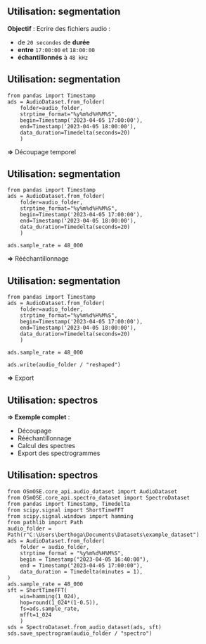 ## Utilisation: segmentation { auto-animate=true  auto-animate-id="segmentation"}

**Objectif** : [Ecrire]{.primary} des [fichiers audio]{.secondary} :

- de `20 secondes` de **durée**
- **entre** `17:00:00` et `18:00:00`
- **échantillonnés** à `48 kHz`

## Utilisation: segmentation { auto-animate=true  auto-animate-id="segmentation"}

```.python
from pandas import Timestamp
ads = AudioDataset.from_folder(
    folder=audio_folder, 
    strptime_format="%y%m%d%H%M%S",
    begin=Timestamp('2023-04-05 17:00:00'),
    end=Timestamp('2023-04-05 18:00:00'),
    data_duration=Timedelta(seconds=20)
    )
```

**=>** Découpage temporel

## Utilisation: segmentation { auto-animate=true  auto-animate-id="segmentation"}

```.python
from pandas import Timestamp
ads = AudioDataset.from_folder(
    folder=audio_folder, 
    strptime_format="%y%m%d%H%M%S",
    begin=Timestamp('2023-04-05 17:00:00'),
    end=Timestamp('2023-04-05 18:00:00'),
    data_duration=Timedelta(seconds=20)
    )

ads.sample_rate = 48_000
```

**=>** Rééchantillonnage

## Utilisation: segmentation { auto-animate=true  auto-animate-id="segmentation"}

```.python
from pandas import Timestamp
ads = AudioDataset.from_folder(
    folder=audio_folder, 
    strptime_format="%y%m%d%H%M%S",
    begin=Timestamp('2023-04-05 17:00:00'),
    end=Timestamp('2023-04-05 18:00:00'),
    data_duration=Timedelta(seconds=20)
    )

ads.sample_rate = 48_000

ads.write(audio_folder / "reshaped")
```

**=>** Export

## Utilisation: spectros { auto-animate=true  auto-animate-id="spectrogrammes"}

**=> Exemple complet** :

- [Découpage]{.primary}
- [Rééchantillonnage]{.secondary}
- [Calcul des spectres]{.primary}
- [Export des spectrogrammes]{.secondary}

## Utilisation: spectros { auto-animate=true  auto-animate-id="spectrogrammes"}

```.python
from OSmOSE.core_api.audio_dataset import AudioDataset
from OSmOSE.core_api.spectro_dataset import SpectroDataset
from pandas import Timestamp, Timedelta
from scipy.signal import ShortTimeFFT
from scipy.signal.windows import hamming
from pathlib import Path
audio_folder = Path(r"C:\Users\berthoga\Documents\Datasets\example_dataset")
ads = AudioDataset.from_folder(
    folder = audio_folder,
    strptime_format = "%y%m%d%H%M%S",
    begin = Timestamp("2023-04-05 16:40:00"),
    end = Timestamp("2023-04-05 17:00:00"),
    data_duration = Timedelta(minutes = 1),
)
ads.sample_rate = 48_000
sft = ShortTimeFFT(
    win=hamming(1_024),
    hop=round(1_024*(1-0.5)), 
    fs=ads.sample_rate, 
    mfft=1_024
    )
sds = SpectroDataset.from_audio_dataset(ads, sft)
sds.save_spectrogram(audio_folder / "spectro")
```